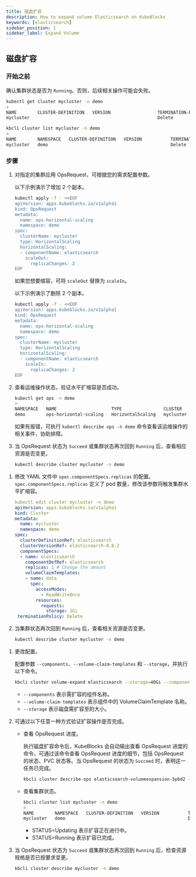 ```yaml
---
title: 磁盘扩容
description: How to expand volume Elasticsearch on KubeBlocks
keywords: [elasticsearch]
sidebar_position: 1
sidebar_label: Expand Volume
---
```



## 磁盘扩容

### 开始之前

确认集群状态是否为 `Running`。否则，后续相关操作可能会失败。

<Tabs>

<TabItem value="kubectl" label="kubectl" default>

```bash
kubectl get cluster mycluster -n demo
>
NAME        CLUSTER-DEFINITION   VERSION                  TERMINATION-POLICY   STATUS    AGE
mycluster                                                 Delete               Running   49m
```

</TabItem>

<TabItem value="kbcli" label="kbcli">

```bash
kbcli cluster list mycluster -n demo
>
NAME        NAMESPACE   CLUSTER-DEFINITION   VERSION           TERMINATION-POLICY   STATUS    CREATED-TIME
mycluster   demo                                               Delete               Running   Sep 27,2024 11:42 UTC+0800
```

</TabItem>

</Tabs>

### 步骤

<Tabs>

<TabItem value="OpsRequest" label="OpsRequest" default>

1. 对指定的集群应用 OpsRequest，可根据您的需求配置参数。

   以下示例演示了增加 2 个副本。

   ```bash
   kubectl apply -f - <<EOF
   apiVersion: apps.kubeblocks.io/v1alpha1
   kind: OpsRequest
   metadata:
     name: ops-horizontal-scaling
     namespace: demo
   spec:
     clusterName: mycluster
     type: HorizontalScaling
     horizontalScaling:
     - componentName: elasticsearch
       scaleOut:
         replicaChanges: 2
   EOF
   ```

   如果您想要缩容，可将 `scaleOut` 替换为 `scaleIn`。

   以下示例演示了删除 2 个副本。

   ```bash
   kubectl apply -f - <<EOF
   apiVersion: apps.kubeblocks.io/v1alpha1
   kind: OpsRequest
   metadata:
     name: ops-horizontal-scaling
     namespace: demo
   spec:
     clusterName: mycluster
     type: HorizontalScaling
     horizontalScaling:
     - componentName: elasticsearch
       scaleIn:
         replicaChanges: 2
   EOF
   ```

2. 查看运维操作状态，验证水平扩缩容是否成功。

   ```bash
   kubectl get ops -n demo
   >
   NAMESPACE   NAME                     TYPE                CLUSTER     STATUS    PROGRESS   AGE
   demo        ops-horizontal-scaling   HorizontalScaling   mycluster   Succeed   3/3        6m
   ```

   如果有报错，可执行 `kubectl describe ops -n demo` 命令查看该运维操作的相关事件，协助排障。

3. 当 OpsRequest 状态为 `Succeed` 或集群状态再次回到 `Running` 后，查看相应资源是否变更。

    ```bash
    kubectl describe cluster mycluster -n demo
    ```

</TabItem>

<TabItem value="编辑集群 YAML 文件" label="编辑集群 YAML 文件">

1. 修改 YAML 文件中 `spec.componentSpecs.replicas` 的配置。`spec.componentSpecs.replicas` 定义了 pod 数量，修改该参数将触发集群水平扩缩容。

   ```yaml
   kubectl edit cluster mycluster -n demo
   apiVersion: apps.kubeblocks.io/v1alpha1
   kind: Cluster
   metadata:
     name: mycluster
     namespace: demo
   spec:
     clusterDefinitionRef: elasticsearch
     clusterVersionRef: elasticsearch-8.8.2
     componentSpecs:
     - name: elasticsearch
       componentDefRef: elasticsearch
       replicas: 1 # Change the amount
       volumeClaimTemplates:
       - name: data
         spec:
           accessModes:
             - ReadWriteOnce
           resources:
             requests:
               storage: 1Gi
    terminationPolicy: Delete
   ```

2. 当集群状态再次回到 `Running` 后，查看相关资源是否变更。

    ```bash
    kubectl describe cluster mycluster -n demo
    ```

</TabItem>

<TabItem value="kbcli" label="kbcli">

1. 更改配置。

    配置参数 `--components`、`--volume-claim-templates` 和 `--storage`，并执行以下命令。

    ```bash
    kbcli cluster volume-expand elasticsearch --storage=40Gi --components=elasticsearch -t data -n demo
    ```

    - `--components` 表示需扩容的组件名称。
    - `--volume-claim-templates` 表示组件中的 VolumeClaimTemplate 名称。
    - `--storage` 表示磁盘需扩容至的大小。

2. 可通过以下任意一种方式验证扩容操作是否完成。

    - 查看 OpsRequest 进度。

       执行磁盘扩容命令后，KubeBlocks 会自动输出查看 OpsRequest 进度的命令，可通过该命令查看 OpsRequest 进度的细节，包括 OpsRequest 的状态、PVC 状态等。当 OpsRequest 的状态为 `Succeed` 时，表明这一任务已完成。

       ```bash
       kbcli cluster describe-ops elasticsearch-volumeexpansion-5pbd2 -n demo
       ```

    - 查看集群状态。

       ```bash
       kbcli cluster list mycluster -n demo
       >
       NAME        NAMESPACE   CLUSTER-DEFINITION   VERSION           TERMINATION-POLICY   STATUS      CREATED-TIME
       mycluster   demo                                               Delete               Updating    Sep 27,2024 11:42 UTC+0800
       ```

       * STATUS=Updating 表示扩容正在进行中。
       * STATUS=Running 表示扩容已完成。

3. 当 OpsRequest 状态为 `Succeed` 或集群状态再次回到 `Running` 后，检查资源规格是否已按要求变更。

    ```bash
    kbcli cluster describe mycluster -n demo
    ```

</TabItem>

</Tabs>